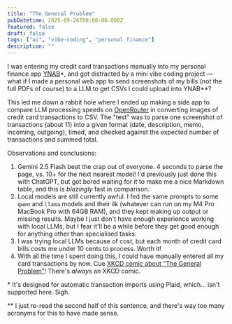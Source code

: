 ```yaml
---
title: "The General Problem"
pubDatetime: 2025-09-26T00:00:00.000Z
featured: false
draft: false
tags: ["ai", "vibe-coding", "personal finance"]
description: ""
---
```



I was entering my credit card transactions manually into my personal finance app [YNAB](https://ynab.com)\*, and got distracted by a mini vibe coding project — what if I made a personal web app to send screenshots of my bills (not the full PDFs of course) to a LLM to get CSVs I could upload into YNAB\*\*?

This led me down a rabbit hole where I ended up making a side app to compare LLM processing speeds on [OpenRouter](https://openrouter.ai) in converting images of credit card transactions to CSV. The "test" was to parse one screenshot of transactions (about 11) into a given format (date, description, memo, incoming, outgoing), timed, and checked against the expected number of transactions and summed total.

Observations and conclusions: 
1. Gemini 2.5 Flash beat the crap out of everyone. 4 seconds to parse the page, vs. 10+ for the next nearest model! I'd previously just done this with ChatGPT, but got bored waiting for it to make me a nice Markdown table, and this is _blazingly_ fast in comparison.
2. Local models are still currently awful. I fed the same prompts to some `qwen` and `llama` models and their ilk (whatever can run on my M4 Pro MacBook Pro with 64GB RAM), and they kept making up output or missing results. Maybe I just don't have enough experience working with local LLMs, but I fear it'll be a while before they get good enough for anything other than specialised tasks. 
3. I was trying local LLMs because of cost, but each month of credit card bills costs me under 10 cents to process. Worth it!
4. With all the time I spent doing this, I could have manually entered all my card transactions by now. Cue [XKCD comic about "The General Problem"](https://xkcd.com/974/)! There's _always_ an XKCD comic.

\* It's designed for automatic transaction imports using Plaid, which... isn't supported here. Sigh.

\*\* I just re-read the second half of this sentence, and there's way too many acronyms for this to have made sense.

<ImageWithModal
  src="/src/assets/images/2025/09/llm-testing-arena.jpg"
  title="LLM testing arena... for one specific task"
/>


